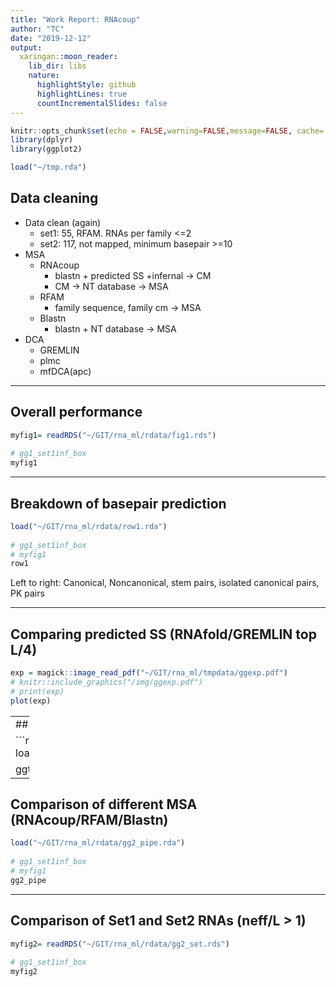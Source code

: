```yaml
---
title: "Work Report: RNAcoup"
author: "TC"
date: "2019-12-12"
output:
  xaringan::moon_reader:
    lib_dir: libs
    nature:
      highlightStyle: github
      highlightLines: true
      countIncrementalSlides: false
---
```


```r
knitr::opts_chunk$set(echo = FALSE,warning=FALSE,message=FALSE, cache= TRUE, fig.align="center", fig.height=5, fig.width=9)
library(dplyr)
library(ggplot2)

load("~/tmp.rda")
```

## Data cleaning

- Data clean (again)
  - set1: 55, RFAM. RNAs per family <=2
  - set2: 117, not mapped, minimum basepair >=10

- MSA
  - RNAcoup
     - blastn + predicted SS +infernal -> CM
     - CM -> NT database -> MSA
  - RFAM 
     - family sequence, family cm -> MSA
  - Blastn
     - blastn + NT database -> MSA

- DCA
  - GREMLIN
  - plmc
  - mfDCA(apc)
  

---

## Overall performance

```r

myfig1= readRDS("~/GIT/rna_ml/rdata/fig1.rds")
 
# gg1_set1inf_box
myfig1

```

---

## Breakdown of basepair prediction


```r

load("~/GIT/rna_ml/rdata/row1.rda")
 
# gg1_set1inf_box
# myfig1
row1

```

Left to right: Canonical, Noncanonical, stem pairs, isolated canonical pairs, PK pairs



---

## Comparing predicted SS (RNAfold/GREMLIN top L/4)

```r

exp = magick::image_read_pdf("~/GIT/rna_ml/tmpdata/ggexp.pdf")
# knitr::include_graphics("/img/ggexp.pdf")
# print(exp)
plot(exp)
```


---
## Tertiary contact prediction 

```r

load("~/GIT/rna_ml/rdata/ggtertiary.rda") 

ggtertiary
```


---

## Comparison of different MSA (RNAcoup/RFAM/Blastn)


```r
load("~/GIT/rna_ml/rdata/gg2_pipe.rda") 
 
# gg1_set1inf_box
# myfig1
gg2_pipe
```


---

## Comparison of Set1 and Set2 RNAs (neff/L > 1)



```r

myfig2= readRDS("~/GIT/rna_ml/rdata/gg2_set.rds") 
 
# gg1_set1inf_box 
myfig2
```










